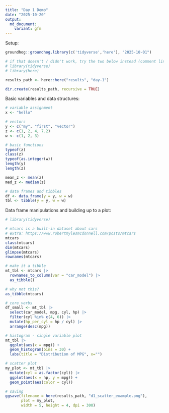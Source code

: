 ```yaml
---
title: "Day 1 Demo"
date: "2025-10-20"
output:
  md_document:
    variant: gfm
---
```


Setup:

```r
groundhog::groundhog.library(c('tidyverse','here'), "2025-10-01")

# if that doesn't / didn't work, try the two below instead (comment line above out):
# library(tidyverse)
# library(here)

results_path <- here::here("results", "day-1")

dir.create(results_path, recursive = TRUE)
```

Basic variables and data structures:

```r
# variable assignment
x <- "hello"

# vectors
y <- c("my", "first", "vector")
z <- c(1, 2, 4, 7.2)
w <- c(1, 2, 3)

# basic functions
typeof(z)
class(z) 
typeof(as.integer(w))
length(y)
length(z)

mean_z <- mean(z)
med_z <- median(z)

# data frames and tibbles
df <- data.frame(y = y, w = w)
tbl <- tibble(y = y, w = w)
```

Data frame manipulations and building up to a plot:

```r
# library(tidyverse)

# mtcars is a built-in dataset about cars
# extra: https://www.robertmylesmcdonnell.com/posts/mtcars
mtcars 
class(mtcars) 
dim(mtcars)
glimpse(mtcars)
rownames(mtcars)

# make it a tibble
mt_tbl <- mtcars |>
  rownames_to_column(var = "car_model") |>
  as_tibble()

# why not this?
as_tibble(mtcars)

# core verbs
df_small <- mt_tbl |>
  select(car_model, mpg, cyl, hp) |>
  filter(cyl %in% c(4, 6)) |>
  mutate(hp_per_cyl = hp / cyl) |>
  arrange(desc(mpg))

# histogram - single variable plot 
mt_tbl |>
  ggplot(aes(x = mpg)) +
  geom_histogram(bins = 30) +
  labs(title = "Distribution of MPG", x="")

# scatter plot
my_plot <- mt_tbl |>
  mutate(cyl = as.factor(cyl)) |>
  ggplot(aes(x = hp, y = mpg)) +
  geom_point(aes(color = cyl))

# saving
ggsave(filename = here(results_path, "d1_scatter_example.png"),
       plot = my_plot, 
       width = 5, height = 4, dpi = 300)
```

